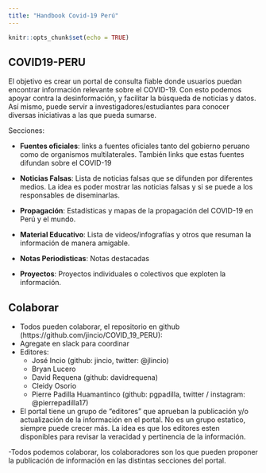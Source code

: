 ```yaml
---
title: "Handbook Covid-19 Perú"
---
```


```r
knitr::opts_chunk$set(echo = TRUE)
```

## COVID19-PERU

El objetivo es crear un portal de consulta fiable donde usuarios puedan encontrar información relevante sobre el COVID-19. Con esto podemos apoyar contra la desinformación, y facilitar la búsqueda de noticias y datos. 
Así mismo, puede servir a investigadores/estudiantes para conocer diversas iniciativas a las que pueda sumarse. 

Secciones:

- **Fuentes oficiales**: links a fuentes oficiales tanto del gobierno peruano como de organismos multilaterales. También links que estas fuentes difundan sobre el COVID-19

- **Noticias Falsas**: Lista de noticias falsas que se difunden por diferentes medios. La idea es poder mostrar las noticias falsas y si se puede a los responsables de diseminarlas. 

- **Propagación**: Estadísticas y mapas de la propagación del COVID-19 en Perú y el mundo.

- **Material Educativo**: Lista de videos/infografías y otros que resuman la información de manera amigable. 

- **Notas Periodisticas**: Notas destacadas 

- **Proyectos**: Proyectos individuales o colectivos que exploten la información. 

## Colaborar

- Todos pueden colaborar, el repositorio en github (https://github.com/jincio/COVID_19_PERU): 
- Agregate en slack para coordinar
- Editores:
    - José Incio (github: jincio, twitter: @jlincio)
    - Bryan Lucero
    - David Requena (github: davidrequena)
    - Cleidy Osorio
    - Pierre Padilla Huamantinco (github: pgpadilla, twitter / instagram: @pierrepadilla17)

- El portal tiene un grupo de "editores" que aprueban la publicación y/o actualización de la información en el portal. No es un grupo estatico, siempre puede crecer más. La idea es que los editores esten disponibles para revisar la veracidad y pertinencia de la información.

-Todos podemos colaborar, los colaboradores son los que pueden proponer la publicación de información en las distintas secciones del portal.

 




